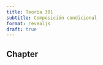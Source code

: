 ```yaml
---
title: Teoría 301
subtitle: Composición condicional
format: revealjs
draft: true
---
```


## Chapter {.center}


